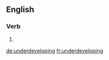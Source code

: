 ==English==

===Verb===
{{head|en|present participle}}

# {{present participle of|underdevelop|lang=en|nocat=1}}

[[de:underdeveloping]]
[[fr:underdeveloping]]